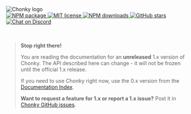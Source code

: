 <div style={{ textAlign: 'center' }}>
    <img src="./Chonky_clear.png" alt="Chonky logo" style={{ width: 500 }} />
    <br />
    <a href="https://www.npmjs.com/package/chonky" target="_blank">
        <img alt="NPM package" src="https://img.shields.io/npm/v/chonky.svg" />
    </a>
    <a href="https://tldrlegal.com/license/mit-license" style={{ marginLeft: 5 }} target="_blank">
        <img alt="MIT license" src="https://img.shields.io/npm/l/chonky" />
    </a>
    <a href="https://www.npmjs.com/package/chonky" style={{ marginLeft: 5 }} target="_blank">
        <img alt="NPM downloads" src="https://img.shields.io/npm/dt/chonky" />
    </a>
    <a href="https://github.com/TimboKZ/Chonky" style={{ marginLeft: 5 }} target="_blank">
        <img alt="GitHub stars" src="https://img.shields.io/github/stars/TimboKZ/Chonky" />
    </a>
    <a href="https://discord.gg/4HJaFn9" style={{ marginLeft: 5 }} target="_blank">
        <img alt="Chat on Discord" src="https://img.shields.io/discord/696033621986770957?label=Chat%20on%20Discord" />
    </a>
    <br />
    <br />
    <br />
</div>

<div class="unstable-warning">

> **Stop right there!**
>
> You are reading the documentation for an **unreleased** 1.x
> version of Chonky. The API described here can change - it will not be
> frozen until the official 1.x release.
>
> If you need to use Chonky right now, use the 0.x version from the
> [Documentation Index](https://timbokz.github.io/Chonky/).
>
> **Want to request a feature for 1.x or report a 1.x issue?** Post it in
> [Chonky GitHub issues](https://github.com/TimboKZ/Chonky/issues).

</div>
